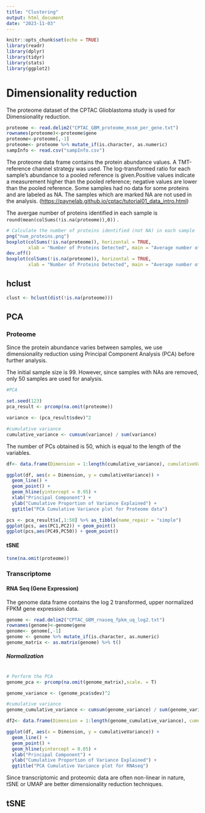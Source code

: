 ```yaml
---
title: "Clustering"
output: html_document
date: "2023-11-03"
---
```


```r
knitr::opts_chunk$set(echo = TRUE)
library(readr)
library(dplyr)
library(tidyr)
library(stats)
library(ggplot2)
```

# Dimensionality reduction

The proteome dataset of the CPTAC Glioblastoma study is used for Dimensionality reduction.

```r
proteome <- read.delim2("CPTAC_GBM_proteome_mssm_per_gene.txt")
rownames(proteome)<-proteome$gene
proteome<-proteome[,-1]
proteome<- proteome %>% mutate_if(is.character, as.numeric)
sampInfo <- read.csv("sampInfo.csv")

```

The proteome data frame contains the protein abundance values. A TMT-reference channel strategy was used. The log-transformed ratio for each sample's abundance to a pooled reference is given.Positive values indicate a measurement higher than the pooled reference; negative values are lower than the pooled reference. Some samples had no data for some proteins and are labeled as NA. The samples which are marked NA are not used in the analysis. (<https://paynelab.github.io/cptac/tutorial01_data_intro.html>)

The avergae number of proteins identified in each sample is `round(mean(colSums(!is.na(proteome)),0))` .

```r
# Calculate the number of proteins identified (not NA) in each sample
png("num_proteins.png")
boxplot(colSums(!is.na(proteome)), horizontal = TRUE,
        xlab = "Number of Proteins Detected", main = "Average number of proteins")
dev.off()
boxplot(colSums(!is.na(proteome)), horizontal = TRUE,
        xlab = "Number of Proteins Detected", main = "Average number of proteins")

```

## hclust

```r

clust <- hclust(dist(!is.na(proteome)))

```

## PCA

### Proteome

Since the protein abundance varies between samples, we use dimensionality reduction using Principal Component Analysis (PCA) before further analysis.

The initial sample size is 99. However, since samples with NAs are removed, only 50 samples are used for analysis.

```r

#PCA

set.seed(123)
pca_result <- prcomp(na.omit(proteome))

variance <- (pca_result$sdev)^2

#cumulative variance
cumulative_variance <- cumsum(variance) / sum(variance)

```

The number of PCs obtained is 50, which is equal to the length of the variables.

```r
df<- data.frame(Dimension = 1:length(cumulative_variance), cumulativeVariance = cumulative_variance)

ggplot(df, aes(x = Dimension, y = cumulativeVariance)) +
  geom_line() +
  geom_point() +
  geom_hline(yintercept = 0.95) +
  xlab("Principal Component") +
  ylab("Cumulative Proportion of Variance Explained") +
  ggtitle("PCA Cumulative Variance plot for Proteome data")

```

```r

pcs <- pca_result$x[,1:50] %>% as_tibble(name_repair = "simple")
ggplot(pcs, aes(PC1,PC2)) + geom_point()
ggplot(pcs,aes(PC49,PC50)) + geom_point()
```

#### tSNE

```r
tsne(na.omit(proteome))
```

### Transcriptome

#### RNA Seq (Gene Expression)

The genome data frame contains the log 2 transformed, upper normalized FPKM gene expression data.

```r
genome <- read.delim2("CPTAC_GBM_rnaseq_fpkm_uq_log2.txt")
rownames(genome)<-genome$gene
genome<- genome[,-1]
genome <- genome %>% mutate_if(is.character, as.numeric)
genome_matrix <- as.matrix(genome) %>% t()

```

##### Normalization

```r


```

```r
# Perform the PCA
genome_pca <- prcomp(na.omit(genome_matrix),scale. = T)

genome_variance <- (genome_pca$sdev)^2

#cumulative variance
genome_cumulative_variance <- cumsum(genome_variance) / sum(genome_variance)

df2<- data.frame(Dimension = 1:length(genome_cumulative_variance), cumulativeVariance = genome_cumulative_variance)

ggplot(df, aes(x = Dimension, y = cumulativeVariance)) +
  geom_line() +
  geom_point() +
  geom_hline(yintercept = 0.85) +
  xlab("Principal Component") +
  ylab("Cumulative Proportion of Variance Explained") +
  ggtitle("PCA Cumulative Variance plot for RNAseq")

```

Since transcriptomic and proteomic data are often non-linear in nature, tSNE or UMAP are better dimensionality reduction techniques.

## tSNE
